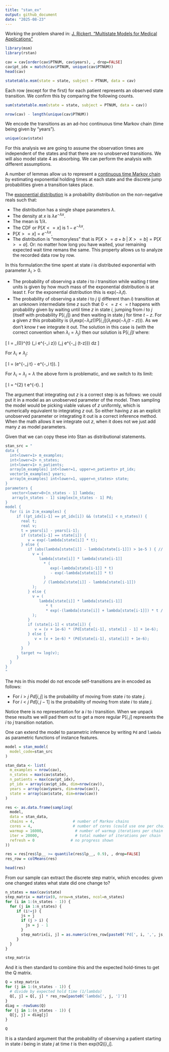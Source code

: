 ```yaml
---
title: "stan_ex"
output: github_document
date: "2025-08-23"
---
```


Working the problem shared in: 
[J. Rickert, "Multistate Models for Medical Applications"](https://rviews.rstudio.com/2023/04/19/multistate-models-for-medical-applications/)


```r
library(msm)
library(rstan)
```

```r
cav = cav[order(cav$PTNUM, cav$years), , drop=FALSE]
cav$pt_idx = match(cav$PTNUM, unique(cav$PTNUM))
head(cav)
```


```r
statetable.msm(state = state, subject = PTNUM, data = cav)
```

Each row (except for the first) for each patient represents an observed state transition. We confirm this by comparing the following counts.

```r
sum(statetable.msm(state = state, subject = PTNUM, data = cav))
```

```r
nrow(cav) - length(unique(cav$PTNUM))
```

We encode the transitions as an ad-hoc continuous time Markov chain (time being given by "years").

```r
unique(cav$state)
```

For this analysis we are going to assume the observation times are independent of the states and that there are no unobserved transitions. We will also model state 4 as absorbing. We can perform the analysis with different assumptions.


A number of lemmas allow us to represent a [continuous time Markov chain](https://en.wikipedia.org/wiki/Continuous-time_Markov_chain) by estimating exponential holding times at each state and the discrete jump probabilities given a transition takes place. 

The [exponential distribution](https://en.wikipedia.org/wiki/Exponential_distribution) is a probability distribution on the non-negative reals such that:

  * The distribution has a single shape parameters $\lambda$.
  * The density at $x$ is $\lambda e^{-\lambda x}$.
  * The mean is $1 / \lambda$.
  * The CDF or $\text{P}[X <= x]$ is $1 - e^{-\lambda x}$.
  * $\text{P}[X >= x] =  e^{-\lambda x}$.
  * The distribution is "memoryless" that is $\text{P}[X >= a + b \;|\; X >= b] = \text{P}[X >= a]$. Or: no matter how long you have waited, your remaining expected wait time remans the same. This property allows us to analyze the recorded data row by row.


In this formulation:the time spent at state $i$ is distributed exponential with parameter $\lambda_{i} > 0$.

  * The probability of observing a state $i$ to $i$ transition while waiting $t$ time units is given by how much mass of the exponential distribution is at least $t$. For the exponential distribution this is $\text{exp}(-\lambda_{i} t)$.
  * The probability of observing a state $i$ to $j$ ($j$ different than $i$) transition at an unknown intermediate time $z$ such that $0 <= z <= t$ happens with probability given by waiting until time $z$ in state $i$, jumping from $i$ to $j$ (itself with probability $\text{P}[i, j]$) and then waiting in state $j$ for time $t - z$. For a given $z$ this probability is $(\lambda_{i} \text{exp}(-\lambda_{i} z)) \text{P}[i, j] (\lambda_{j} \text{exp}(-\lambda_{j} (t - z)))$. As we don't know $t$ we integrate it out. The solution in this case is (with the correct convention when $\lambda_i = \lambda_j$) then our solution is $\text{P}[i, j] I$ where:
  
\[
I = \int_{0}^{t} \bigl(\lambda_i e^{-\lambda_i z}\bigr) \bigl(\lambda_j e^{-\lambda_j (t-z)}\bigr) dz
\]

For $\lambda_i \neq \lambda_j$:

\[
I = \frac{\lambda_i \lambda_j}{\lambda_i - \lambda_j} \Bigl(e^{-\lambda_j t} - e^{-\lambda_i t}\Bigr).
\]

For $\lambda_i = \lambda_j = \lambda$ the above form is problematic, and we switch to its limit:

\[
I = \lambda^{2} t e^{-\lambda t}.
\]

The argument that integrating out $z$ is a correct step is as follows: we could put it in a model as an unobserved parameter of the model. Then sampling the model would be picking viable values of $z$ uniformly, which is numerically equivalent to integrating $z$ out. So either having $z$ as an explicit unobserved parameter or integrating it out is a correct inference method. When the math allows it we integrate out $z$, when it does not we just add many $z$ as model parameters.

Given that we can copy these into Stan as distributional statements.

```r
stan_src = "
data {
  int<lower=1> m_examples;
  int<lower=2> n_states;
  int<lower=1> n_patients;
  array[m_examples] int<lower=1, upper=n_patients> pt_idx;
  vector[m_examples] years;
  array[m_examples] int<lower=1, upper=n_states> state;
}
parameters {
   vector<lower=0>[n_states - 1] lambda;
   array[n_states - 1] simplex[n_states - 1] Pd;
}
model {
  for (i in 2:m_examples) {
     if ((pt_idx[i-1] == pt_idx[i]) && (state[i] < n_states)) {
       real t;
       real v;
       t = years[i] - years[i-1];
       if (state[i-1] == state[i]) {
          v = exp(-lambda[state[i]] * t);
       } else {
          if (abs(lambda[state[i]] - lambda[state[i-1]]) > 1e-5 ) { // depends on paramter inferences (ick)
            v = (
               lambda[state[i]] * lambda[state[i-1]] 
                 * (
                    exp(-lambda[state[i-1]] * t)
                    - exp(-lambda[state[i]] * t)
                 )
                 / (lambda[state[i]] - lambda[state[i-1]])
            );
          } else {
            v = (
               lambda[state[i]] * lambda[state[i-1]] 
                  * t 
                  * exp(-(lambda[state[i]] + lambda[state[i-1]]) * t / 2)
            );
          }
          if (state[i-1] < state[i]) {
             v = (v + 1e-6) * (Pd[state[i-1], state[i] - 1] + 1e-6);
          } else {
             v = (v + 1e-6) * (Pd[state[i-1], state[i]] + 1e-6);
          }
       }
       target += log(v);
     }
  }
}
"
```

The `Pd`s in this model do not encode self-transitions are in encoded as follows:

   * For $i > j$ $Pd[i, j]$ is the probability of moving from state $i$ to state $j$.
   * For $i < j$ $Pd[i, j - 1]$ is the probability of moving from state $i$ to state $j$.

Notice there is no representation for a $i$ to $i$ transition. When we unpack these results we will pad them out to get a more regular $\text{P}[i, j]$ represents the $i$ to $j$ transition notation.


One can extend the model to parametric inference by writing `Pd` and `lambda` as parametric functions of instance features.

```r
model = stan_model(
  model_code=stan_src
)
```

```r
stan_data <- list(
  m_examples = nrow(cav),
  n_states = max(cav$state),
  n_patients = max(cav$pt_idx),
  pt_idx = array(cav$pt_idx, dim=nrow(cav)),
  years = array(cav$years, dim=nrow(cav)),
  state = array(cav$state, dim=nrow(cav))
)
```



```r
res <- as.data.frame(sampling(
  model,
  data = stan_data,
  chains = 4,                 # number of Markov chains
  cores = 4,                  # number of cores (could use one per chain)
  warmup = 16000,              # number of warmup iterations per chain
  iter = 20000,                # total number of iterations per chain
  refresh = 0                # no progress shown
))
```

```r
res = res[res$lp__ >= quantile(res$lp__, 0.9), , drop=FALSE]
res_row = colMeans(res)
```

```r
head(res)
```

From our sample can extract the discrete step matrix, which encodes: given one changed states what state did one change to?

```r
n_states = max(cav$state)
step_matrix = matrix(0, nrow=n_states, ncol=n_states)
for (i in 1:(n_states - 1)) {
  for (j in 1:n_states) {
     if (i!=j) {
       js = j
       if (j > i) {
         js = j - 1
       }
       step_matrix[i, j] = as.numeric(res_row[paste0('Pd[', i, ',', js, ']')])
     }
  }
}

step_matrix
```

And it is then standard to combine this and the expected hold-times to get the Q matrix.

```r
Q = step_matrix
for (j in 1:(n_states - 1)) {
  # divide by expected hold time (1/lambda)
  Q[, j] = Q[, j] * res_row[paste0('lambda[', j, ']')]
}
diag = -rowSums(Q)
for (j in 1:(n_states - 1)) {
  Q[j, j] = diag[j]
}

Q
```

It is a standard argument that the probability of observing a patient starting in state $i$ being in state $j$ at time $t$ is then $\text{exp}(t Q)[i, j]$.

